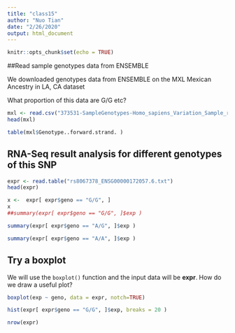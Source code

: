 ```yaml
---
title: "class15"
author: "Nuo Tian"
date: "2/26/2020"
output: html_document
---
```


```r
knitr::opts_chunk$set(echo = TRUE)
```

##Read sample genotypes data from ENSEMBLE

We downloaded genotypes data from ENSEMBLE on the MXL Mexican Ancestry in LA, CA dataset

What proportion of this data are G/G etc?

```r
mxl <- read.csv("373531-SampleGenotypes-Homo_sapiens_Variation_Sample_rs8067378.csv")
head(mxl)
```
```r
table(mxl$Genotype..forward.strand. )
```

## RNA-Seq result analysis for different genotypes of this SNP

```r
expr <- read.table("rs8067378_ENSG00000172057.6.txt")
head(expr)
```

```r
x <-  expr[ expr$geno == "G/G", ]
x
##summary(expr[ expr$geno == "G/G", ]$exp )
```

```r
summary(expr[ expr$geno == "A/G", ]$exp )
```

```r
summary(expr[ expr$geno == "A/A", ]$exp )
```

## Try a boxplot

We will use the `boxplot()` function and the input data will be **expr**. How do we draw a useful plot?

```r
boxplot(exp ~ geno, data = expr, notch=TRUE)
```


```r
hist(expr[ expr$geno == "G/G", ]$exp, breaks = 20 )
```


```r
nrow(expr)
```








